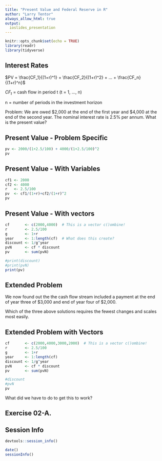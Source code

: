 ```yaml
---
title: "Present Value and Federal Reserve in R"
author: "Larry Tentor"
always_allow_html: true
output:
  ioslides_presentation
---
```


```r
knitr::opts_chunk$set(echo = TRUE)
library(readr)
library(tidyverse)
```


## Interest Rates

$PV = \frac{CF_1}{(1+r)^1} + \frac{CF_2}{(1+r)^2} + ... + \frac{CF_n}{(1+r)^n}$

$CF_t$ = cash flow in period t (t = 1, …, n)

n = number of periods in the investment horizon

Problem: We are owed \$2,000 at the end of the first year and \$4,000 at the end of the second year.  The nominal interest rate is 2.5% per annum. What is the present value?


## Present Value - Problem Specific

```r
pv <- 2000/(1+2.5/100) + 4000/(1+2.5/100)^2
pv
```

## Present Value - With Variables

```r
cf1 <- 2000
cf2 <- 4000
r   <- 2.5/100
pv  <- cf1/(1+r)+cf2/(1+r)^2
pv
```

## Present Value - With vectors

```r
cf       <- c(2000,4000)  # This is a vector c()ombine!
r        <- 2.5/100
g        <- 1+r
year     <- 1:length(cf)  # What does this create?
discount <- 1/g^year
pvN      <- cf * discount 
pv       <- sum(pvN)

#print(discount)
#print(pvN)
print(pv)
```

## Extended Problem

We now found out the the cash flow stream included a payment at the end of year three of \$3,000 and end of year four of \$2,000.

Which of the three above solutions requires the fewest changes and scales most easily.

## Extended Problem with Vectors

```r
cf       <- c(2000,4000,3000,2000)  # This is a vector c()ombine!
r        <- 2.5/100
g        <- 1+r
year     <- 1:length(cf)
discount <- 1/g^year
pvN      <- cf * discount 
pv       <- sum(pvN)

#discount
#pvN
pv
```
What did we have to do to get this to work?

## Exercise 02-A.


## Session Info

```r
devtools::session_info()
```

```r
date()
sessionInfo()
```



